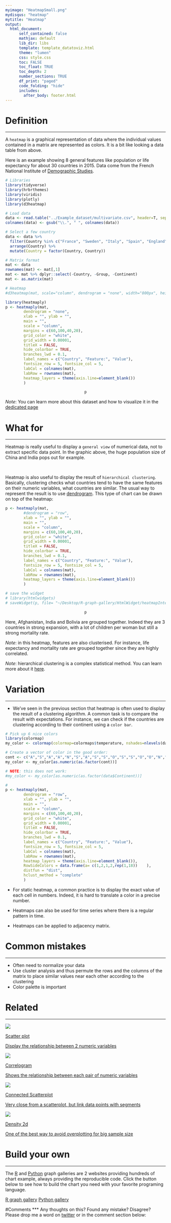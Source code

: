 ```yaml
---
myimage: "HeatmapSmall.png"
mydisqus: "heatmap"
mytitle: "Heatmap"
output:
  html_document:
      self_contained: false    
      mathjax: default
      lib_dir: libs
      template: template_datatoviz.html
      theme: "lumen"
      css: style.css
      toc: FALSE
      toc_float: TRUE
      toc_depth: 2
      number_sections: TRUE
      df_print: "paged"
      code_folding: "hide"
      includes: 
        after_body: footer.html
---
```






<div class="mycontent">



# Definition {#definition}
***

A `heatmap` is a graphical representation of data where the individual values contained in a matrix are represented as colors. It is a bit like looking a data table from above. 

Here is an example showing 8 general features like population or life expectancy for about 30 countries in 2015. Data come from the French National Institute of [Demographic Studies](https://www.ined.fr/en/everything_about_population/data/all-countries/?lst_continent=908&lst_pays=926).

```r
# Libraries
library(tidyverse)
library(hrbrthemes)
library(viridis)
library(plotly)
library(d3heatmap)

# Load data 
data <- read.table("../Example_dataset/multivariate.csv", header=T, sep=";")
colnames(data) <- gsub("\\.", " ", colnames(data))

# Select a few country
data <- data %>% 
  filter(Country %in% c("France", "Sweden", "Italy", "Spain", "England", "Portugal", "Greece", "Peru", "Chile", "Brazil", "Argentina", "Bolivia", "Venezuela", "Australia", "New Zealand", "Fiji", "China", "India", "Thailand", "Afghanistan", "Bangladesh", "United States of America", "Canada", "Burundi", "Angola", "Kenya", "Togo")) %>%
  arrange(Country) %>%
  mutate(Country = factor(Country, Country))

# Matrix format
mat <- data
rownames(mat) <- mat[,1]
mat <- mat %>% dplyr::select(-Country, -Group, -Continent)
mat <- as.matrix(mat)

# Heatmap
#d3heatmap(mat, scale="column", dendrogram = "none", width="800px", height="80Opx", colors = "Blues")

library(heatmaply)
p <- heatmaply(mat, 
        dendrogram = "none",
        xlab = "", ylab = "", 
        main = "",
        scale = "column",
        margins = c(60,100,40,20),
        grid_color = "white",
        grid_width = 0.00001,
        titleX = FALSE,
        hide_colorbar = TRUE,
        branches_lwd = 0.1,
        label_names = c("Country", "Feature:", "Value"),
        fontsize_row = 5, fontsize_col = 5,
        labCol = colnames(mat),
        labRow = rownames(mat),
        heatmap_layers = theme(axis.line=element_blank())
        )
```

<center>
```r
p
```
</center>

*Note*: You can learn more about this dataset and how to visualize it in the [dedicated page]()



# What for
***
Heatmap is really useful to display a `general view` of numerical data, not to extract specific data point. In the graphic above, the huge population size of China and India pops out for example.

<br>

Heatmap is also useful to display the result of `hierarchical clustering`. Basically, clustering checks what countries tend to have the same features on their numeric variables, what countries are similar. The usual way to represent the result is to use [dendrogram](https://www.data-to-viz.com/graph/dendrogram.html). This type of chart can be drawn on top of the heatmap:

```r
p <- heatmaply(mat, 
        #dendrogram = "row",
        xlab = "", ylab = "", 
        main = "",
        scale = "column",
        margins = c(60,100,40,20),
        grid_color = "white",
        grid_width = 0.00001,
        titleX = FALSE,
        hide_colorbar = TRUE,
        branches_lwd = 0.1,
        label_names = c("Country", "Feature:", "Value"),
        fontsize_row = 5, fontsize_col = 5,
        labCol = colnames(mat),
        labRow = rownames(mat),
        heatmap_layers = theme(axis.line=element_blank())
        )

# save the widget
# library(htmlwidgets)
# saveWidget(p, file= "~/Desktop/R-graph-gallery/HtmlWidget/heatmapInter.html")

```


<center>
```r
p
```        
</center>

Here, Afghanistan, India and Bolivia are grouped together. Indeed they are 3 countries in strong expansion, with a lot of children per woman but still a strong mortality rate.

*Note*: in this heatmap, features are also clusterised. For instance, life expectancy and mortality rate are grouped together since they are highly correlated.

*Note*: hierarchical clustering is a complex statistical method. You can learn more about it [here](https://en.wikipedia.org/wiki/Hierarchical_clustering).




# Variation
***

- We've seen in the previous section that heatmap is often used to display the result of a clustering algorithm. A common task is to compare the result with expectations. For instance, we can check if the countries are clustering according to their continent using a `color bar`.
```r

# Pick up 6 nice colors
library(colormap)
my_color <- colormap(colormap=colormaps$temperature, nshades=nlevels(data$Continent))

# Create a vector of color in the good order:
cont <- c("A","S","A","A","N","S","A","S","S","O","S","S","O","O","N","E","E","A","E","E","E","E")
my_color <- my_color[as.numeric(as.factor(cont))]

# NOTE: this does not work:
#my_color <- my_color[as.numeric(as.factor(data$Continent))]

# 
p <- heatmaply(mat, 
        dendrogram = "row",
        xlab = "", ylab = "", 
        main = "",
        scale = "column",
        margins = c(60,100,40,20),
        grid_color = "white",
        grid_width = 0.00001,
        titleX = FALSE,
        hide_colorbar = TRUE,
        branches_lwd = 0.1,
        label_names = c("Country", "Feature:", "Value"),
        fontsize_row = 5, fontsize_col = 5,
        labCol = colnames(mat),
        labRow = rownames(mat),
        heatmap_layers = theme(axis.line=element_blank()),
        RowSideColors = data.frame(a= c(1,2,1,2,rep(1,18))    ),
        distfun = "dist",
        hclust_method = "complete"
        )
```





          
- For static heatmap, a common practice is to display the exact value of each cell in numbers. Indeed, it is hard to translate a color in a precise number.

- Heatmaps can also be used for time series where there is a regular pattern in time.

- Heatmaps can be applied to adjacency matrix.








# Common mistakes {#mistake}
***

- Often need to normalize your data
- Use cluster analysis and thus permute the rows and the columns of the matrix to place similar values near each other according to the clustering
- Color palette is important



# Related {#related}
***

<div class="row">
  <div class="col-lg-3 col-md-6 col-sm-6">
  <a href="http://www.data-to-viz.com/graph/scatter.html" class="btn btn-primary mybtnrelated" style="margin-bottom:4px;white-space: normal !important;">
  <img  src="https://github.com/holtzy/data_to_viz/raw/master/img/section/ScatterPlotSmall.png">
  <p class="mytitlerelated">Scatter plot</p>
  <p class="mytextrelated">Display the relationship between 2 numeric variables</p>
  </a>
  </div>
  <div class="col-lg-3 col-md-6 col-sm-6">
  <a href="http://www.data-to-viz.com/graph/correlogram.html" class="btn btn-primary mybtnrelated" style="margin-bottom:4px;white-space: normal !important;">
  <img  src="https://github.com/holtzy/data_to_viz/raw/master/img/section/CorrelogramSmall.png">
  <p class="mytitlerelated">Correlogram</p>
  <p class="mytextrelated">Shows the relationship between each pair of numeric variables</p>
  </a>
  </div>
  <div class="col-lg-3 col-md-6 col-sm-6">
  <a href="http://www.data-to-viz.com/graph/connectedscatter.html" class="btn btn-primary mybtnrelated" style="margin-bottom:4px;white-space: normal !important;">
  <img  src="https://github.com/holtzy/data_to_viz/raw/master/img/section/ScatterConnectedSmall.png">
  <p class="mytitlerelated">Connected Scatterplot</p>
  <p class="mytextrelated">Very close from a scatterplot, but link data points with segments</p>
  </a>
  </div>
  <div class="col-lg-3 col-md-6 col-sm-6">
  <a href="http://www.data-to-viz.com/graph/density2d.html" class="btn btn-primary mybtnrelated" style="margin-bottom:4px;white-space: normal !important;">
  <img  src="https://github.com/holtzy/data_to_viz/raw/master/img/section/2dDensitySmall.png">
  <p class="mytitlerelated">Density 2d</p>
  <p class="mytextrelated">One of the best way to avoid overplotting for big sample size</p>
  </a>
  </div>
</div>



# Build your own {#code}
***

The [R](https://www.r-graph-gallery.com) and [Python](https://www.python-graph-gallery.com) graph galleries are 2 websites providing hundreds of chart example, always providing the reproducible code. Click the button below to see how to build the chart you need with your favorite programing language.

<p>
<a href="https://www.r-graph-gallery.com/heatmap/" class="btn btn-primary">R graph gallery</a>
<a href="https://python-graph-gallery.com/heatmap/" class="btn btn-primary">Python gallery</a>
</p>




#Comments
***
Any thoughts on this? Found any mistake? Disagree? Please drop me a word on [twitter](https://twitter.com/R_Graph_Gallery) or in the comment section below:
<br>

</div>














